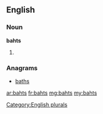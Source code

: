 ==English==

===Noun===
'''bahts'''

# {{plural of|[[baht]]}}

===Anagrams===
* [[baths#English|baths]]

[[Category:English plurals]]

[[ar:bahts]]
[[fr:bahts]]
[[mg:bahts]]
[[my:bahts]]